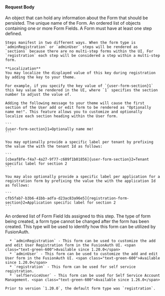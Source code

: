 
#### Request Body

<APIBlock>
  <APIField name="form.data" type="Object" optional>
    An object that can hold any information about the Form that should be persisted.
  </APIField>
  <APIField name="form.name" type="String" required>
    The unique name of the Form.
  </APIField>
  <APIField name="form.steps" type="Array<Object>" required>
    An ordered list of objects containing one or more Form Fields. A Form must have at least one step defined.

    Steps manifest in two different ways. When the form type is `adminRegistration` or `adminUser` steps will be rendered as `sections` because there are no multi-step forms within the UI. For `registration` each step will be considered a step within a multi-step form.

    **Localization**
    You may localize the displayed value of this key during registration by adding the key to your theme.

    For example, if you specify the key value of `{user-form-section}1` this key value be rendered in the UI, where `1` specifies the section number to adjust the value of.

    Adding the following message to your theme will cause the first section of the User add or edit form to be rendered as "Optionally name me!". This feature allows you to customize and optionally localize each section heading within the User form.

    ```
    {user-form-section}1=Optionally name me!
    ```

    You may optionally provide a specific label per tenant by prefixing the value the with the tenant Id as follows:

    ```
    [cbeaf8fe-f4a7-4a27-9f77-c609f1b01856]{user-form-section}2=Tenant specific label for section 2
    ```

    You may also optionally provide a specific label per application for a registration form by prefixing the value the with the application Id as follows:

    ```
    cfb5fab7-b3b6-41bb-adfa-d23ac83a96e5]{registration-form-section}2=Application specific label for section 2
    ```
  </APIField>
  <APIField name="form.steps[x].fields" type="Array<UUID>">
    An ordered list of Form Field Ids assigned to this step.
  </APIField>
  <APIField name="form.type" type="String" optional defaults="registration" since="1.20.0">
    The type of form being created, a form type cannot be changed after the form has been created. This type will be used to identify how this form can be utilized by FusionAuth.

      * `adminRegistration` - This form can be used to customize the add and edit User Registration form in the FusionAuth UI. <span class="text-green-600">Available since 1.20.0</span>
      * `adminUser` - This form can be used to customize the add and edit User form in the FusionAuth UI. <span class="text-green-600">Available since 1.20.0</span>
      * `registration` - This form can be used for self service registration.
      * `selfServiceUser` - This form can be used for Self Service Account Management. <span class="text-green-600">Available since 1.26.0</span>

    Prior to version `1.20.0`, the default form type was `registration`.
  </APIField>
</APIBlock>

<JSON title="Example Request JSON" src="forms/request.json" />
